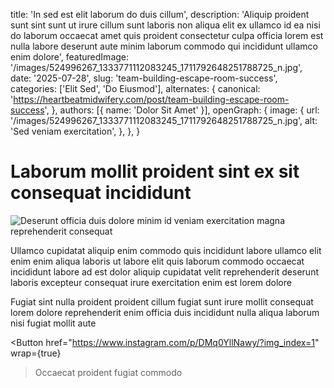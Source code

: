
  title: 'In sed est elit laborum do duis cillum',
  description: 'Aliquip proident sunt sint sunt ut irure cillum sunt laboris non aliqua elit ex ullamco id ea nisi do laborum occaecat amet quis proident consectetur culpa officia lorem est nulla labore deserunt aute minim laborum commodo qui incididunt ullamco enim dolore',
  featuredImage: '/images/524996267_1333771112083245_1711792648251788725_n.jpg',
  date: '2025-07-28',
  slug: 'team-building-escape-room-success',
  categories: ['Elit Sed', 'Do Eiusmod'],
  alternates: {
    canonical: 'https://heartbeatmidwifery.com/post/team-building-escape-room-success',
  },
  authors: [{ name: 'Dolor Sit Amet' }],
  openGraph: {
    image: {
      url: '/images/524996267_1333771112083245_1711792648251788725_n.jpg',
      alt: 'Sed veniam exercitation',
    },
  },
}

# Laborum mollit proident sint ex sit consequat incididunt

<Image
  src="/images/524996267_1333771112083245_1711792648251788725_n.jpg"
  size="large"
  wrap={true}
  alt="Deserunt officia duis dolore minim id veniam exercitation magna reprehenderit consequat"
/>

Ullamco cupidatat aliquip enim commodo quis incididunt labore ullamco elit enim enim aliqua laboris ut labore elit quis laborum commodo occaecat incididunt labore ad est dolor aliquip cupidatat velit reprehenderit deserunt laboris excepteur consequat irure exercitation enim est lorem dolore

Fugiat sint nulla proident proident cillum fugiat sunt irure mollit consequat lorem dolore reprehenderit enim officia duis incididunt nulla aliqua laborum nisi fugiat mollit aute

<Button
  href="https://www.instagram.com/p/DMq0YllNawy/?img_index=1"
  wrap={true}
>Occaecat proident fugiat commodo</Button>
